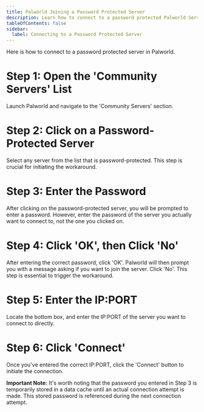 ```yaml
---
title: Palworld Joining a Password Protected Server
description: Learn how to connect to a password protected Palworld Server
tableOfContents: false
sidebar:
  label: Connecting to a Password Protected Server
---
```


Here is how to connect to a password protected server in Palworld.

# Step 1: Open the 'Community Servers' List
Launch Palworld and navigate to the 'Community Servers' section.

# Step 2: Click on a Password-Protected Server
Select any server from the list that is password-protected. This step is crucial for initiating the workaround.

# Step 3: Enter the Password
After clicking on the password-protected server, you will be prompted to enter a password. However, enter the password of the server you actually want to connect to, not the one you clicked on. 

# Step 4: Click 'OK', then Click 'No'
After entering the correct password, click 'OK'. Palworld will then prompt you with a message asking if you want to join the server. Click 'No'. This step is essential to trigger the workaround.

# Step 5: Enter the IP:PORT
Locate the bottom box, and enter the IP:PORT of the server you want to connect to directly.

# Step 6: Click 'Connect'
Once you've entered the correct IP:PORT, click the 'Connect' button to initiate the connection.

**Important Note:**
It's worth noting that the password you entered in Step 3 is temporarily stored in a data cache until an actual connection attempt is made. This stored password is referenced during the next connection attempt.
